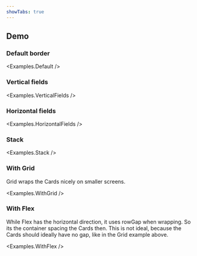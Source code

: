 ```yaml
---
showTabs: true
---
```



## Demo

### Default border

<Examples.Default />

### Vertical fields

<Examples.VerticalFields />

### Horizontal fields

<Examples.HorizontalFields />

### Stack

<Examples.Stack />

### With Grid

Grid wraps the Cards nicely on smaller screens.

<Examples.WithGrid />

### With Flex

While Flex has the horizontal direction, it uses rowGap when wrapping. So its the container spacing the Cards then. This is not ideal, because the Cards should ideally have no gap, like in the Grid example above.

<Examples.WithFlex />

